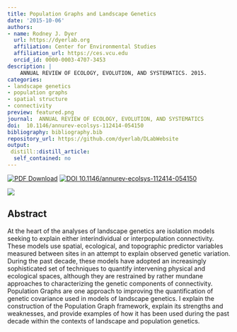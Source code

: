```yaml
---
title: Population Graphs and Landscape Genetics
date: '2015-10-06'
authors:
- name: Rodney J. Dyer
  url: https://dyerlab.org
  affiliation: Center for Environmental Studies
  affiliation_url: https://ces.vcu.edu
  orcid_id: 0000-0003-4707-3453
description: |
    ANNUAL REVIEW OF ECOLOGY, EVOLUTION, AND SYSTEMATICS. 2015.  
categories: 
- landscape genetics
- population graphs
- spatial structure
- connectivity
preview: featured.png
journal:  ANNUAL REVIEW OF ECOLOGY, EVOLUTION, AND SYSTEMATICS
doi:  10.1146/annurev-ecolsys-112414-054150
bibliography: bibliography.bib
repository_url: https://github.com/dyerlab/DLabWebsite
output:
 distill::distill_article:
  self_contained: no
---
```


 [![PDF Download](https://img.shields.io/badge/PDF-21B02C.svg)](https://drive.google.com/file/d/0B0T81CzLjtfPVGR5dFZuSF9oclU/view?usp=sharing) [![ DOI 10.1146/annurev-ecolsys-112414-054150](https://img.shields.io/badge/DOI-474747.svg)](https://doi.org/10.1146/annurev-ecolsys-112414-054150)

![]( featured.png )

## Abstract

At the heart of the analyses of landscape genetics are isolation models seeking to explain either interindividual or interpopulation connectivity. These models use spatial, ecological, and topographic predictor variables measured between sites in an attempt to explain observed genetic variation. During the past decade, these models have adopted an increasingly sophisticated set of techniques to quantify intervening physical and ecological spaces, although they are restrained by rather mundane approaches to characterizing the genetic components of connectivity. Population Graphs are one approach to improving the quantification of genetic covariance used in models of landscape genetics. I explain the construction of the Population Graph framework, explain its strengths and weaknesses, and provide examples of how it has been used during the past decade within the contexts of landscape and population genetics.
